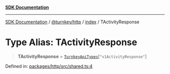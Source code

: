 [**SDK Documentation**](../../../../README.mdx)

***

[SDK Documentation](../../../../packages.mdx) / [@turnkey/http](../../README.mdx) / [index](../README.mdx) / TActivityResponse

# Type Alias: TActivityResponse

> **TActivityResponse** = [`TurnkeyApiTypes`](TurnkeyApiTypes.mdx)\[`"v1ActivityResponse"`\]

Defined in: [packages/http/src/shared.ts:4](https://github.com/tkhq/sdk/blob/3a88af7d1d927c6022706911d6af0f92f1440e00/packages/http/src/shared.ts#L4)
